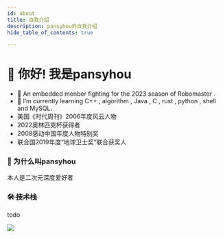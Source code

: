 ```yaml
---
id: about
title: 自我介绍
description: pansyhou的自我介绍
hide_table_of_contents: true

---
```





# 👋 你好! 我是pansyhou



- 🔭 An embedded menber fighting for the 2023 season of Robomaster .
- 🌱 I’m currently learning C++ , algorithm , Java , C , rust , python , shell and MySQL.
- 美国《时代周刊》2006年度风云人物
- 2022奥林匹克杯获得者
- 2008感动中国年度人物特别奖
- 联合国2019年度“地球卫士奖”联合获奖人





### 🤔 为什么叫pansyhou

本人是二次元深度爱好者

### ~~🛠 技术栈~~

todo



<a href="https://github.com/pansyhou">
  <img src="https://metrics.lecoq.io/pansyhou?template=classic&base.activity=0&base.community=0&base.repositories=0&base.metadata=0&isocalendar=1&base=header%2C%20activity%2C%20community%2C%20repositories%2C%20metadata&base.indepth=false&base.hireable=false&isocalendar=false&isocalendar.duration=full-year&config.timezone=Asia%2FShanghai" />
</a>

